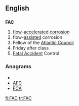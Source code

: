 {{also|fac}}
==English==

==={{initialism}}===
'''FAC'''

# [[flow]]-[[accelerated]] [[corrosion]]
# flow-[[assisted]] corrosion
# Fellow of the [[Atlantic Council]]
# Friday after class
# [[Fatal Accident]] Control

===Anagrams===
* {{alphagram|acf}}
* [[AFC#English|AFC]]
* [[FCA#English|FCA]]


[[fi:FAC]]
[[tr:FAC]]